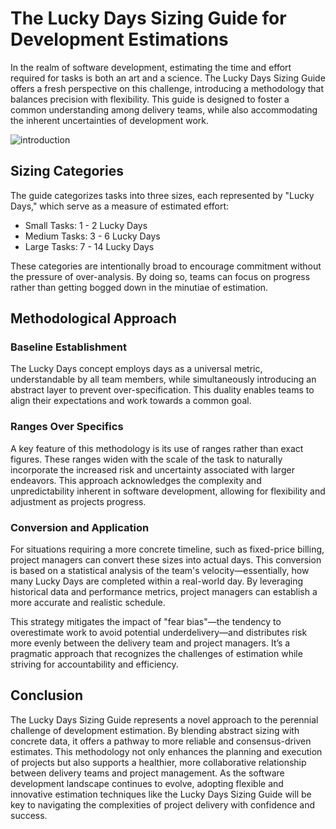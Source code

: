 
# The Lucky Days Sizing Guide for Development Estimations
In the realm of software development, estimating the time and effort required for tasks is both an art and a science. The Lucky Days Sizing Guide offers a fresh perspective on this challenge, introducing a methodology that balances precision with flexibility. This guide is designed to foster a common understanding among delivery teams, while also accommodating the inherent uncertainties of development work.

 ![introduction](/blog-assets/the-lucky-days-sizing-guide-for-development-estimations/card.png)

## Sizing Categories
The guide categorizes tasks into three sizes, each represented by "Lucky Days," which serve as a measure of estimated effort:

- Small Tasks: 1 - 2 Lucky Days
- Medium Tasks: 3 - 6 Lucky Days
- Large Tasks: 7 - 14 Lucky Days

These categories are intentionally broad to encourage commitment without the pressure of over-analysis. By doing so, teams can focus on progress rather than getting bogged down in the minutiae of estimation.

## Methodological Approach

### Baseline Establishment
The Lucky Days concept employs days as a universal metric, understandable by all team members, while simultaneously introducing an abstract layer to prevent over-specification. This duality enables teams to align their expectations and work towards a common goal.

### Ranges Over Specifics
A key feature of this methodology is its use of ranges rather than exact figures. These ranges widen with the scale of the task to naturally incorporate the increased risk and uncertainty associated with larger endeavors. This approach acknowledges the complexity and unpredictability inherent in software development, allowing for flexibility and adjustment as projects progress.

### Conversion and Application
For situations requiring a more concrete timeline, such as fixed-price billing, project managers can convert these sizes into actual days. This conversion is based on a statistical analysis of the team's velocity—essentially, how many Lucky Days are completed within a real-world day. By leveraging historical data and performance metrics, project managers can establish a more accurate and realistic schedule.

This strategy mitigates the impact of "fear bias"—the tendency to overestimate work to avoid potential underdelivery—and distributes risk more evenly between the delivery team and project managers. It’s a pragmatic approach that recognizes the challenges of estimation while striving for accountability and efficiency.

## Conclusion
The Lucky Days Sizing Guide represents a novel approach to the perennial challenge of development estimation. By blending abstract sizing with concrete data, it offers a pathway to more reliable and consensus-driven estimates. This methodology not only enhances the planning and execution of projects but also supports a healthier, more collaborative relationship between delivery teams and project management. As the software development landscape continues to evolve, adopting flexible and innovative estimation techniques like the Lucky Days Sizing Guide will be key to navigating the complexities of project delivery with confidence and success.
